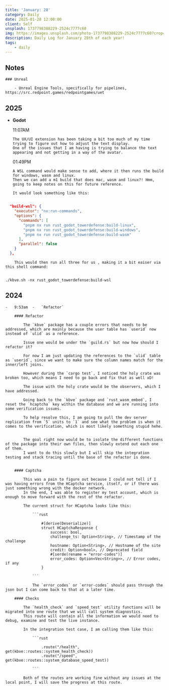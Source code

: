 ```yaml
---
title: 'January: 28'
category: Daily
date: 2025-01-28 12:00:00
client: Self
unsplash: 1737798388229-2524c7777c60
img: https://images.unsplash.com/photo-1737798388229-2524c7777c60?crop=entropy&cs=srgb&fm=jpg&ixid=MnwzNjM5Nzd8MHwxfHJhbmRvbXx8fHx8fHx8fDE2ODE3NDg2ODY&ixlib=rb-4.0.3&q=85
description: Daily Log for January 28th of each year!
tags:
    - daily
---
```


## Notes

    ### Unreal

        - Unreal Engine Tools, specifically for pipelines, https://src.redpoint.games/redpointgames/uet

## 2025

-   **Godot**

    11:07AM

        The UX/UI extension has been taking a bit too much of my time trying to figure out how to adjust the text display.
        One of the issues that I am having is trying to balance the text appearing and not getting in a way of the avatar.

    01:49PM
    
        A WSL command would make sense to add, where it then runs the build for windows, wasm and linux.
        Then we can add a m1 build that does mac, wasm and linux?! Hmm, going to keep notes on this for future reference.

        It would look something like this:

```json

  "build-wsl": {
    "executor": "nx:run-commands",
    "options": {
      "commands": [
        "pnpm nx run rust_godot_towerdefense:build-linux",
        "pnpm nx run rust_godot_towerdefense:build-windows",
        "pnpm nx run rust_godot_towerdefense:build-wasm"
      ],
      "parallel": false
    }
  },
```
        This would then run all three for us , making it a bit eaiser via this shell command:

```shell

./kbve.sh -nx rust_godot_towerdefense:build-wsl

```

        

## 2024

    -   9:53am  -   `Refactor`

        #### Refactor

            The `kbve` package has a couple errors that needs to be addressed, which are mainly because the user table has `userid` now instead of `ulid` as a reference.
            
            Issue one would be under the `guild.rs` but now how should I refactor it? 

            For now I am just updating the references to the `ulid` table as `userid`, since we want to make sure the column names match for the inner/left joins.

            However during the `cargo test`, I noticed the holy crate was broken too, which means I need to go back and fix that as well xD!

            The issue with the holy crate would be the observers, which I have addressed.

            Going back to the `kbve` package and `rust_wasm_embed`, I reset the `hcaptcha` key within the database and we are running into some verification issues.

            To help resolve this, I am going to pull the dev server replication from `5` units to `1` and see what the problem is when it comes to the verification, which is most likely something stupid hehe.

            
            The goal right now would be to isolate the different functions of the package into their own files, then slowly extend out each one of them.
            I want to do this slowly but I will skip the integration testing and stack tracing until the base of the refactor is done.

        
        #### Captcha

            This was a pain to figure out because I could not tell if I was having errors from the HCaptcha service, itself, or if there was just something wrong with the docker network.
            In the end, I was able to register my test account, which is enough to move forward with the rest of the refactor.

            The current struct for HCaptcha looks like this:

                ```rust
                
                    #[derive(Deserialize)]
                    struct HCaptchaResponse {
                        success: bool,
                        challenge_ts: Option<String>, // Timestamp of the challenge
                        hostname: Option<String>, // Hostname of the site
                        credit: Option<bool>, // Deprecated field
                        #[serde(rename = "error-codes")]
                        error_codes: Option<Vec<String>>, // Error codes, if any
                    }

                ```

                The `error_codes` or `error-codes` should pass through the json but I can come back to that at a later time.

        #### Checks

            The `health_check` and `speed_test` utility functions will be migrated into one route that we will call system diagnostics.
            This route will contain all the information we would need to debug, examine and test the live instance.

            In the integration test case, I am calling them like this:

                ```rust
                                
                    .route("/health", get(kbve::routes::system_health_check))
                    .route("/speed", get(kbve::routes::system_database_speed_test))

                ```

            Both of the routes are working fine without any issues at the local point, I will save the progress at this route.